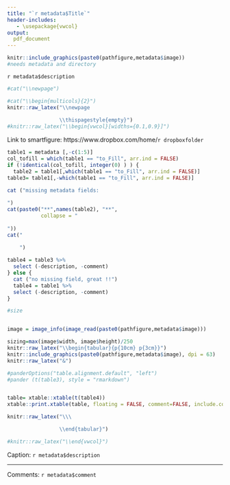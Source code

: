 ```yaml
---
title: "`r metadata$Title`"
header-includes:
   - \usepackage{vwcol} 
output:
  pdf_document
---
```



```r

knitr::include_graphics(paste0(pathfigure,metadata$image))
#needs metadata and directory
```

`r metadata$description`



```r
#cat("\\newpage")

#cat("\\begin{multicols}{2}")
knitr::raw_latex("\\newpage
                 
                 \\thispagestyle{empty}")
#knitr::raw_latex("\\begin{vwcol}[widths={0.1,0.9}]")
```






Link to smartfigure: https://www.dropbox.com/home/`r dropboxfolder`


```r
table1 = metadata [,-c(1:5)]
col_tofill = which(table1 == "to_Fill", arr.ind = FALSE)
if (!identical(col_tofill, integer(0) ) ) {
  table2 = table1[,which(table1 == "to_Fill", arr.ind = FALSE)]
table3= table1[,-which(table1 == "to_Fill", arr.ind = FALSE)]

cat ("missing metadata fields:
     
")
cat(paste0("**",names(table2), "**",
           collapse = "
           
"))
cat("
    
    ")

table4 = table3 %>%
  select (-description, -comment)
} else {
  cat ("no missing field, great !!")
  table4 = table1 %>%
  select (-description, -comment)
}

```

```r
#size


image = image_info(image_read(paste0(pathfigure,metadata$image)))

sizing=max(image$width, image$height)/250
knitr::raw_latex("\\begin{tabular}{p{10cm} p{3cm}}")
knitr::include_graphics(paste0(pathfigure,metadata$image), dpi = 63)
knitr::raw_latex("&")
```

```r

#panderOptions("table.alignment.default", "left")
#pander (t(table3), style = "rmarkdown")


table= xtable::xtable(t(table4))
xtable::print.xtable(table, floating = FALSE, comment=FALSE, include.colnames = FALSE)

knitr::raw_latex("\\\

                 \\end{tabular}")
```


```r
#knitr::raw_latex("\\end{vwcol}")

```

Caption: `r metadata$description`

---

Comments: `r metadata$comment`

